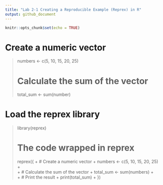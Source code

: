 ---
title: "Lab 2-1 Creating a Reproducible Example (Reprex) in R"
output: github_document
---

```{r setup, include=FALSE}
knitr::opts_chunk$set(echo = TRUE)
```

# Create a numeric vector
> numbers <- c(5, 10, 15, 20, 25)
> 
> # Calculate the sum of the vector
> total_sum <- sum(number)

# Load the reprex library
> library(reprex)
> 
> # The code wrapped in reprex
> reprex({
+     # Create a numeric vector
+     numbers <- c(5, 10, 15, 20, 25)
+     
+     # Calculate the sum of the vector
+     total_sum <- sum(numbers)
+     
+     # Print the result
+     print(total_sum)
+ })

